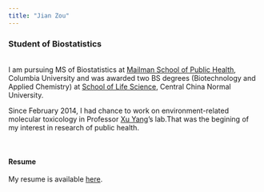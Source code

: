 ```yaml
---
title: "Jian Zou"
---
```


### Student of Biostatistics
<br>
I am pursuing MS of Biostatistics at [Mailman School of Public Health](https://www.mailman.columbia.edu/), Columbia University and was awarded two BS degrees (Biotechnology and Applied Chemistry) at [School of Life Science](http://bio.ccnu.edu.cn/), Central China Normal University.  

Since February 2014, I had chance to work on environment-related molecular toxicology in Professor [Xu Yang](http://bio.ccnu.edu.cn/info/1053/2297.htm)'s lab.That was the begining of my interest in research of public health.

<br>

#### Resume
My resume is available [here](downloads/CV_JianZou.pdf).

